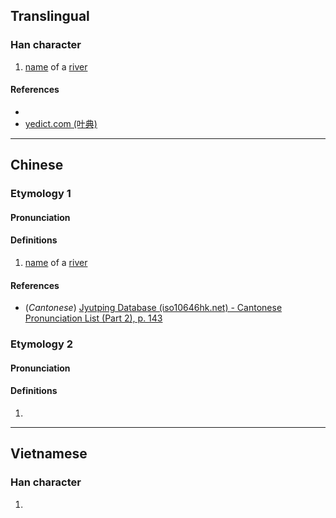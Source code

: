 {{character info/new}}
==Translingual==

===Han character===
{{Han char|rn=85|rad=水|as=11|sn=14|four=|canj=EYHJ|ids=⿰氵逢}}

# {{lb|zh|archaic}} [[name]] of a [[river]]

====References====
* {{Han ref|kx=0646.280|dkj=18162|hdz=31727.030|uh=6F28|ud=28456}}
* [http://yedict.com/htm/6F/6F28.htm yedict.com (叶典)]

----

==Chinese==
{{zh-forms}}

===Etymology 1===
====Pronunciation====
{{zh-pron
|m=féng
|c=fung4
|mc=y
|oc=y
|ma=
|cat=pn
}}

====Definitions====
{{zh-hanzi}}

# {{lb|zh|archaic}} [[name]] of a [[river]]

====References====
* (''Cantonese'') [http://www.iso10646hk.net/jp/document/download.jsp Jyutping Database (iso10646hk.net) - Cantonese Pronunciation List (Part 2), p. 143]

===Etymology 2===
====Pronunciation====
{{zh-pron
|m=péng
|c=
|mc=
|oc=
|ma=
|cat=a
}}

====Definitions====
{{zh-hanzi}}

# {{zh-only|漨浡|[[thick]]; [[dense]]; [[profuse]]; [[abundant]] (e.g. of [[cloud]]s)}}

----

==Vietnamese==

===Han character===
{{vi-readings|rs=水11| hanviet = vùng}}

# {{defn|lang=vi|sort=水11}}